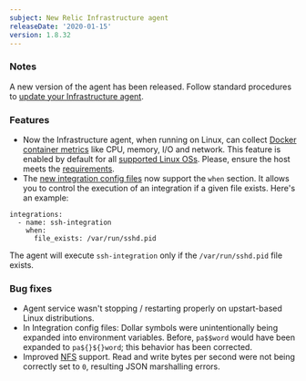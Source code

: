 ```yaml
---
subject: New Relic Infrastructure agent
releaseDate: '2020-01-15'
version: 1.8.32
---
```


### Notes

A new version of the agent has been released. Follow standard procedures to [update your Infrastructure agent](/docs/infrastructure/new-relic-infrastructure/installation/update-infrastructure-agent).

### Features

* Now the Infrastructure agent, when running on Linux, can collect [Docker container metrics](/docs/infrastructure/install-configure-manage-infrastructure/docker-installation/docker-container-monitoring-infrastructure) like CPU, memory, I/O and network. This feature is enabled by default for all [supported Linux OSs](/docs/infrastructure/new-relic-infrastructure/getting-started/compatibility-requirements-new-relic-infrastructure#operating-systems). Please, ensure the host meets the [requirements](/docs/infrastructure/install-configure-manage-infrastructure/docker-installation/docker-container-monitoring-infrastructure#requirements).
* The [new integration config files](/docs/integrations/integrations-sdk/file-specifications/integration-configuration-file-specifications-agent-v180) now support the `when` section. It allows you to control the execution of an integration if a given file exists. Here's an example:

```
integrations:
  - name: ssh-integration
    when:
      file_exists: /var/run/sshd.pid
```

The agent will execute `ssh-integration` only if the `/var/run/sshd.pid` file exists.

### Bug fixes

* Agent service wasn't stopping / restarting properly on upstart-based Linux distributions.
* In Integration config files: Dollar symbols were unintentionally being expanded into environment variables. Before, `pa$$word` would have been expanded to `pa${}${}word`; this behavior has been corrected.
* Improved [NFS](https://en.wikipedia.org/wiki/Network_File_System) support. Read and write bytes per second were not being correctly set to `0`, resulting JSON marshalling errors.

